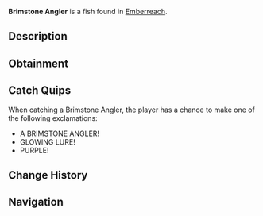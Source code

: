 {{FishInfobox
|image          = Brimstone Angler.png
|rarity         = Mythical
|sea            = Second Sea
|location       = [[Emberreach]]
|sublocation    = 
|sources        = Fishing Rod
|radar_location = 
|prog_speed     = -68
|xp             = 1200
|weather        = Foggy
|time           = Night
|season         = Autumn
|bait           = Ember Berries
|base_weight    = 483
|base_value     = 2500
|weight_range   = 297
|base_chance    = 13
|base_resil     = 22
}}
'''Brimstone Angler''' is a {{Rarity|Mythical}} fish found in [[Emberreach]].

== Description ==
{{Description|A mysterious fish, its fins casting an eerie glow in the mist.|Bestiary Entry}}

== Obtainment ==
{{Description|Its light tempts in the foggy embers of dusk.|Bestiary Hint}}
{{Fish Availability|
Emberreach/Surrounding Ocean
|top_rods      = 
Great Rod of Oscar\63692.46\138867.04;
Free Spirit Rod\62770.84\154842.91;
Astralhook Rod\60187.43\138977.42;
Azure Of Lagoon\56091.85\143543.2;
Carrot Rod\52492.73\129138.27;
Krampus's Rod\43025.26\66234.98;
Magma Rod\41806.26\65642.05;
Steady Rod\33078.27\68008.34;
Fang of the Eclipse\52239.41\134342.03;
Brick Built Rod\35453.6\99456.43;
Blazebringer Rod\48602.55\123700.64;
Verdant Shear Rod\44947.48\116204.37;
Trident Rod\38478.96\90489.18;
Seraphic Rod\30932.98\79972.15;
Ethereal Prism Rod\30742.98\77655.34;
No-Life Rod\29759.44\78883.62;
Challenger's Rod\28948.11\76513.15;
Rod Of The Forgotten Fang\28352.14\73496.81;
Rod Of The Exalted One\27997.94\71626.23;
Rod Of The Depths\27088.96\70799.28;
Depthseeker Rod\26624.71\72059.64;
Volcanic Rod\26126.36\69862.93;
Avalanche Rod\26033.33\70545.9;
Zeus Rod\25798.27\68985.6
|recommended   = Free Spirit Rod
}}

== Catch Quips ==
When catching a Brimstone Angler, the player has a chance to make one of the following exclamations:
* A BRIMSTONE ANGLER!
* GLOWING LURE!
* PURPLE!

== Change History ==
{{Change History|{{subst:Current Version}}}}

== Navigation ==
{{Fish Navbox|Emberreach}}